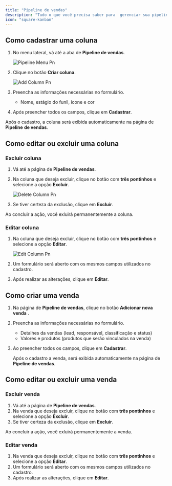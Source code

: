 ```yaml
---
title: "Pipeline de vendas"
description: "Tudo o que você precisa saber para  gerenciar sua pipeline de vendas no gc vendas."
icon: "square-kanban"
---
```


## Como cadastrar uma coluna

1. No menu lateral, vá até a aba de **Pipeline de vendas**.

   ![Pipeline Menu Pn](/images/vendas/pipeline/pipeline-menu.png)
2. Clique no botão **Criar coluna**.

   ![Add Column Pn](/images/vendas/pipeline/add-column.png)
3. Preencha as informações necessárias no formulário.
   - Nome, estágio do funil, ícone e cor
4. Após  preencher todos os campos, clique em **Cadastrar**.

Após o cadastro, a coluna será exibida automaticamente na página de **Pipeline** **de vendas**.

## Como editar ou excluir uma coluna

### Excluir coluna

1. Vá até a página de **Pipeline de vendas**.
2. Na coluna que deseja excluir, clique no  botão com **três pontinhos** e selecione a opção **Excluir**.

   ![Delete Column Pn](/images/vendas/pipeline/delete-column.png)
3. Se tiver certeza da exclusão, clique em **Excluir**.

<Warning>
  Ao concluir a ação, você exluirá permanentemente a coluna.
</Warning>

### Editar coluna

1. Na coluna que deseja excluir, clique no botão com **três pontinhos**  e selecione a opção **Editar**.

   ![Edit Column Pn](/images/vendas/pipeline/edit-column.png)
2. Um formulário será aberto com os mesmos campos utilizados no cadastro.
3. Após realizar as alterações, clique em **Editar**.

## Como criar uma venda

1. Na página de **Pipeline de vendas**, clique no botão **Adicionar nova venda** .
2. Preencha as informações necessárias no formulário.
   - Detalhes da vendas (lead, responsável,  classificação e status)
   - Valores e produtos (produtos que serão vinculados na venda)
3. Ao preencher todos os campos, clique em **Cadastrar**.

   Após o cadastro a venda, será exibida automaticamente na página  de **Pipeline de vendas**.

## Como editar ou excluir uma venda

### Excluir venda

1. Vá até a página de **Pipeline de vendas**.
2. Na venda que deseja excluir, clique no  botão com **três pontinhos** e selecione a opção **Excluir**.
3. Se tiver certeza da exclusão, clique em **Excluir**.

<Warning>
  Ao concluir a ação, você exluirá permanentemente a venda.
</Warning>

### Editar venda

1. Na venda que deseja excluir, clique no botão com  **três pontinhos** e selecione a opção **Editar**.
2. Um formulário será aberto com os mesmos campos utilizados no cadastro.
3. Após realizar as alterações, clique em **Editar**.
